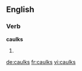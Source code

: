 ==English==

===Verb===
'''caulks'''

# {{third-person singular of|[[caulk]]}}

[[de:caulks]]
[[fr:caulks]]
[[vi:caulks]]